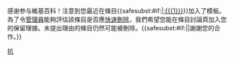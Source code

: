 {{{icon|[[File:Information.svg|25px]] }}}感谢参与維基百科！注意到您最近在條目{{<includeonly>safesubst:</includeonly>#if:{{{1|}}}|[[:{{{1}}}]]}}加入了{{tl|hang on}}模板。為了令[[WP:ADMIN|管理員]]能夠評估該條目是否應[[WP:SPEEDY|快速刪除]]，我們希望您能在條目討論頁加入您的保留理據。未提出理由的條目仍然可能被刪除。{{<includeonly>safesubst:</includeonly>#if:{{{2|}}}|{{{2}}}|謝謝您的合作。}}<!-- Template:uw-hangon --><noinclude>
{{singlenotice}}
[[Category:用戶警告模板|抗]]
</noinclude>